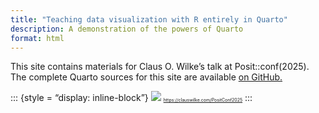 ```yaml
---
title: "Teaching data visualization with R entirely in Quarto"
description: A demonstration of the powers of Quarto
format: html
---
```


This site contains materials for Claus O. Wilke's talk at Posit::conf(2025). The complete Quarto sources for this site are available [on GitHub.](https://github.com/clauswilke/PositConf2025)

::: {style = "display: inline-block"}
![](./assets/qr.png) 
[<https://clauswilke.com/PositConf2025>]{style="font-size: .5em; vertical-align: bottom;"}
:::